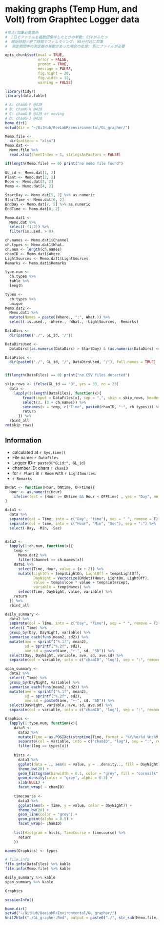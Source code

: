 making graphs (Temp Hum, and Volt) from Graphtec Logger data
========================================================
```r

#修正/加筆必要箇所  
#　1日でファイルを複数回保存したときの挙動: CSVがふたつ  
#　開始時間と終了時間でフィルタリング: 90行付近に加筆
#  測定期間中の測定器の移動があった場合の処理: 別にファイルが必要

opts_chunk$set(eval = TRUE,
               error = FALSE,
               prompt = TRUE,
               message = FALSE,
               fig.hight = 20,
               fig.width = 12,
               warning = FALSE)

library(tidyr)
library(data.table)
```

```r

# A: chamA-F @419
# B: chamK-N @420
# C: chamA-B @419 or moving
# D: chamG-J @420
home.dir()
setwd(dir = "~/GitHub/BeeLabR/environmental/GL_grapher/")

Memo.file <-
  dir(pattern = "xlsx")
Memo.dat <- 
  Memo.file %>%
  read.xlsx(sheetIndex = 1, stringsAsFactors = FALSE)

if(length(Memo.file) == 0) print("no memo file found")
  
GL_id <- Memo.dat[1, 2]
Plant <- Memo.dat[2, 2]
Room <- Memo.dat[3, 2]
Memo <- Memo.dat[4, 2]

StartDay <- Memo.dat[5, 2] %>% as.numeric
StartTime <- Memo.dat[6, 2]
EndDay <- Memo.dat[7, 2] %>% as.numeric
EndTime <- Memo.dat[8, 2]

Memo.dat1 <-
  Memo.dat %>%
  select(-(1:2)) %>%
  filter(is.used. > 0)

ch.names <- Memo.dat1$Channel
ch.types <- Memo.dat1$What.
ch.num <- length(ch.names)
chamID <- Memo.dat1$Where.
LightSources <- Memo.dat1$LightSources
Remarks <- Memo.dat1$Remarks

type.num <- 
  ch.types %>%
  table %>%
  length

types <-
  ch.types %>%
  unique
Memo.dat2 <-
  Memo.dat1 %>%
  mutate(Names = paste0(Where., ":", What.)) %>%
  select(-is.used., -Where., -What., -LightSources, -Remarks)

DataDirs <-
  dir(paste0("./", GL_id, "/"))

DataDirsUsed <-
  DataDirs[(as.numeric(DataDirs) > StartDay) & (as.numeric(DataDirs) <= EndDay)]

DataFiles <-
  dir(paste0("./", GL_id, "/", DataDirsUsed, "/"), full.names = TRUE)


if(length(DataFiles) == 0) print("no CSV files detected")

skip_rows <- ifelse(GL_id == "D", yes = 33, no = 23)
  data <-
    lapply(1:length(DataFiles), function(x){
        fread(input = DataFiles[x], sep = ",", skip = skip_rows, header = TRUE) %>%
        select(2, (3 + ch.names)) %>%
        setnames(x = temp, c("Time", paste0(chamID, ":", ch.types))) %>%
        return
      }) %>%
  rbind_all
rm(skip_rows)
```

Information
-----------
* calculated at `r Sys.time()`  
* File name: `r DataFiles`  
* Logger ID:`r paste0("GLid:", GL_id)`  
* chamber ID:  cham `r chamID`  
* for `r Plant` in `r Room` with `r LightSources`.  
* `r Remarks`  

```r
DNdet <- function(Hour, ONtime, OFFtime){
  Hour <- as.numeric(Hour)
    ifelse(test = (Hour >= ONtime && Hour < OFFtime) , yes = "Day", no = "Night")
}

data1 <-
  data %>%
  separate(col = Time, into = c("Day", "time"), sep = " ", remove = F) %>%  
  separate(col = time, into = c("Hour", "Min", "Sec"), sep = ":") %>%
  select(-Day, -Min, -Sec)
  

data2 <-
  lapply(1:ch.num, function(x){
    temp <-
      Memo.dat2 %>%
      filter(Channel == ch.names[x])
    data1 %>%
      select(Time, Hour, value = (x + 2)) %>%
      mutate(LightOn = temp$LightOn, LightOff = temp$LightOff,
             DayNight = Vectorize(DNdet)(Hour, LightOn, LightOff),
             value = temp$slope * value + temp$intercept,
             variable = temp$Names) %>%
      select(Time, DayNight, value, variable) %>%
    return
  }) %>%
  rbind_all

daily_summary <-
  data2 %>%
  separate(col = Time, into = c("Day", "Time"), sep = " ", remove = T) %>%
  select(-Time) %>%
  group_by(Day, DayNight, variable) %>%
  summarise_each(funs(mean2, sd2)) %>%
  mutate(ave = sprintf("%.1f", mean2),
         sd = sprintf("%.2f", sd2),
         ave.sd = paste0(ave, "+-", sd, "SD")) %>%
  select(Day, DayNight, variable, ave, sd, ave.sd) %>%
  separate(col = variable, into = c("chamID", "log"), sep = ":", remove = T)

span_summary <-
  data2 %>%
  select(-Time) %>%
  group_by(DayNight, variable) %>%
  summarise_each(funs(mean2, sd2)) %>%
  mutate(ave = sprintf("%.1f", mean2),
         sd = sprintf("%.2f", sd2),
         ave.sd = paste0(ave, "+-", sd, "SD")) %>%
  select(DayNight, variable, ave, sd, ave.sd) %>%
  separate(col = variable, into = c("chamID", "log"), sep = ":", remove = T)
```


```r

Graphics <-
  lapply(1:type.num, function(x){
    data3 <-
      data2 %>%
      mutate(Time = as.POSIXct(strptime(Time, format = "%Y/%m/%d %H:%M:%S"))) %>%
      separate(col = variable, into = c("chamID", "log"), sep = ":", remove = T) %>%
      filter(log == types[x])
  
    hists <- 
      data3 %>%
      ggplot(data = ., aes(x = value, y = ..density.., fill = DayNight)) +
      theme_bw(20) +
      geom_histogram(binwidth = 0.1, color = "grey", fill = "cornsilk", alpha = 0.5) +
      geom_density(color = "grey", alpha = 0.3) +
      xlab(NULL) +
      facet_wrap( ~ chamID)
  
    timecourse <-
      data3 %>%
      ggplot(aes(x = Time, y = value, color = DayNight)) +
      theme_bw(20) +
      geom_line(color = "grey") +
      geom_point(alpha = 0.5) +
      facet_wrap(~ chamID)
    
    list(Histgram = hists, TimeCourse = timecourse) %>%
      return
    })

names(Graphics) <- types
```

```r
# file.info
file.info(DataFiles) %>% kable
file.info(Memo.file) %>% kable

daily_summary %>% kable
span_summary %>% kable

Graphics

sessionInfo()
```

```r
home.dir()
setwd("~/GitHub/BeeLabR/Environmental/GL_grapher/")
knit2html("./GL_grapher.Rmd", output = paste0("./", str_sub(Memo.file, end = -6), ".html"))
```